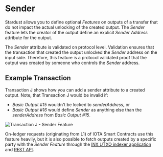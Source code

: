 # Sender

Stardust allows you to define optional _Features_ on outputs of a transfer that do not impact the actual unlocking of
the created output. The _Sender_ feature lets the creator of the output define an explicit _Sender Address_ attribute
for the output.

The _Sender_ attribute is validated on protocol level. Validation ensures that the transaction that created the output
unlocked the _Sender_ address on the input side. Therefore, this feature is a protocol validated proof that the output
was created by someone who controls the _Sender_ address.

## Example Transaction

Transaction J shows how you can add a sender attribute to a created output. Note, that Transaction J would be invalid
if:

- _Basic Output #15_ wouldn't be locked to _senderAddress_, or
- _Basic Output #16_ would define _Sender_ as anything else than the _senderAddress_ from _Basic Output #15_.

![Transaction J - Sender Feature](/img/stardust_explanations/stardust_ledger_anatomy/simple_transaction/tx_J.svg)

On-ledger requests (originating from L1) of IOTA Smart Contracts use this feature heavily, but it is also possible to
fetch outputs created by a specific party with the _Sender Feature_ through the
[INX UTXO indexer application](https://github.com/gohornet/inx-indexer) and
[REST API](https://github.com/iotaledger/tips/blob/indexer-api/tips/TIP-0026/tip-0026.md).
